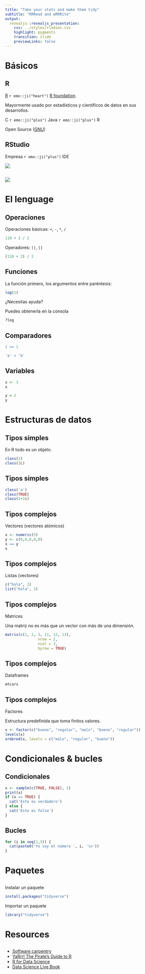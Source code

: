 ```yaml
---
title: "Take your stats and make them tidy"
subtitle: "RRRead and wRRRite"
output: 
  revealjs::revealjs_presentation:
    css: ../styles/rladies.css
    highlight: pygments
    transition: slide
    previewLinks: false
---
```


# Básicos

## R

[R](https://www.r-project.org/) `r emo::ji("heart")` [R foundation](https://www.r-project.org/foundation/). 

Mayormente usado por estadísticos y científicos de datos en sus desarrollos. 

C `r emo::ji("plus")` Java `r emo::ji("plus")` R  

Open Source ([GNU](https://en.wikipedia.org/wiki/GNU_General_Public_License))

## RStudio

Empresa `r emo::ji("plus")` IDE 

![](https://swcarpentry.github.io/r-novice-gapminder/fig/01-rstudio.png)

## 

![](https://bookdown.org/ndphillips/YaRrr/images/RStudio_Screenshot_Labels.png)

# El lenguage

## Operaciones

Operaciones básicas: `+`, `-`, `*`, `/` 
```r
110 + 2 / 2 
```

Operadores: `()`, `[]`
```r
(110 + 2) / 2
```

## Funciones

La función primero, los argumentos entre paréntesis:

```r
log(1)
```

¿Necesitas ayuda? 

Puedes obtenerla en la consola

```r
?log
```

## Comparadores

```r
1 == 1
```

```r
'a' < 'b'
```

## Variables

```r
x <- 3
x

y = 2
y
```

# Estructuras de datos

## Tipos simples

En R todo es un objeto.

```r
class(2)
class(2L)
```

## Tipos simples

```r
class('a')
class(TRUE)
class(1+3i)
```

## Tipos complejos

Vectores (vectores atómicos)

```r
x <- numeric(5)
y <- c(0,0,0,0,0)
x == y
x
```

## Tipos complejos

Listas (vectores)

```r
c("hola", 2)
list("hola", 2)
```

## Tipos complejos

Matrices

Una matriz no es más que un vector con más de una dimensión. 

```r
matrix(c(1, 2, 3, 11, 12, 13),
               nrow = 2,
               ncol = 3,
               byrow = TRUE)
```

## Tipos complejos

Dataframes

```r
mtcars
```

## Tipos complejos

Factores

Estructura predefinida que toma finitos valores.

```r
x <- factor(c("bueno", "regular", "malo", "bueno", "regular"))
levels(x)
ordered(x, levels = c("malo", "regular", "bueno"))
```

# Condicionales & bucles

## Condicionales

```r
x <- sample(c(TRUE, FALSE), 1)
print(x)
if (x == TRUE) {
  cat('Esto es verdadero')
} else {
  cat('Esto es falso')
}
```

## Bucles

```r
for (i in seq(1,5)) {
  cat(paste0('Yo soy el número ', i, '\n'))
}
```

# Paquetes

## 

Instalar un paquete

```r
install.packages("tidyverse")
```

Importar un paquete

```r
library("tidyverse")
```

# Resources

##

- [Software carpentry](https://swcarpentry.github.io/r-novice-inflammation/13-supp-data-structures/)
- [YaRrr! The Pirate's Guide to R](https://bookdown.org/ndphillips/YaRrr/)
- [R for Data Science](https://r4ds.had.co.nz/)
- [Data Science Live Book](https://livebook.datascienceheroes.com/)





